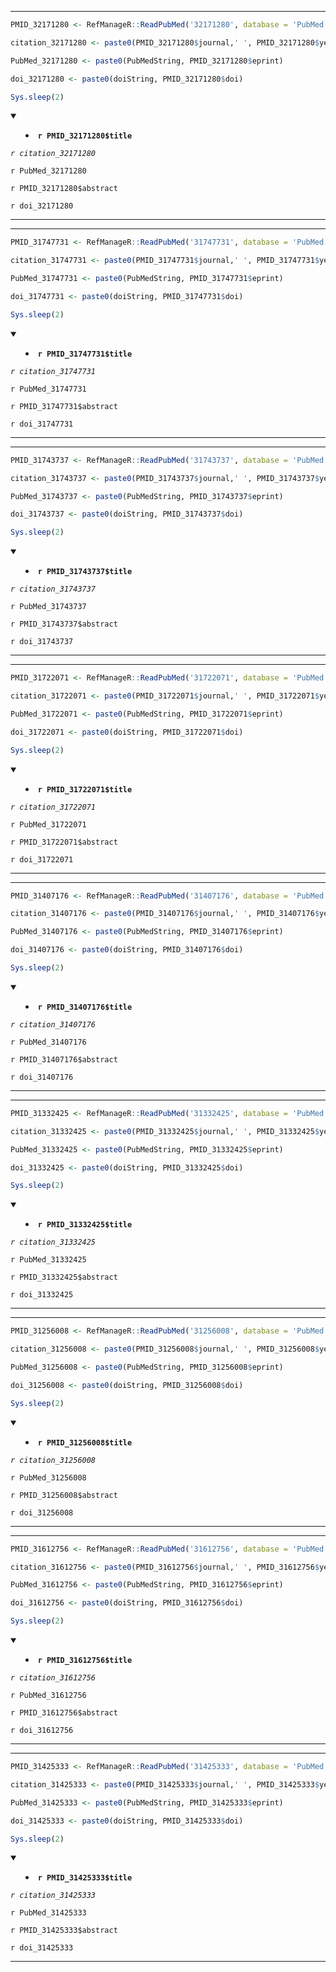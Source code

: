 

---

```r

PMID_32171280 <- RefManageR::ReadPubMed('32171280', database = 'PubMed')

citation_32171280 <- paste0(PMID_32171280$journal,' ', PMID_32171280$year, ' ', PMID_32171280$month,';', PMID_32171280$volume,'(', PMID_32171280$number,'):', PMID_32171280$pages)

PubMed_32171280 <- paste0(PubMedString, PMID_32171280$eprint)

doi_32171280 <- paste0(doiString, PMID_32171280$doi)

Sys.sleep(2)

```

<details open> <summary>
- **`r PMID_32171280$title`**
</summary> 

*`r citation_32171280`*

`r PubMed_32171280`

`r PMID_32171280$abstract`

`r doi_32171280`

</details>

---




---

```r

PMID_31747731 <- RefManageR::ReadPubMed('31747731', database = 'PubMed')

citation_31747731 <- paste0(PMID_31747731$journal,' ', PMID_31747731$year, ' ', PMID_31747731$month,';', PMID_31747731$volume,'(', PMID_31747731$number,'):', PMID_31747731$pages)

PubMed_31747731 <- paste0(PubMedString, PMID_31747731$eprint)

doi_31747731 <- paste0(doiString, PMID_31747731$doi)

Sys.sleep(2)

```

<details open> <summary>
- **`r PMID_31747731$title`**
</summary> 

*`r citation_31747731`*

`r PubMed_31747731`

`r PMID_31747731$abstract`

`r doi_31747731`

</details>

---




---

```r

PMID_31743737 <- RefManageR::ReadPubMed('31743737', database = 'PubMed')

citation_31743737 <- paste0(PMID_31743737$journal,' ', PMID_31743737$year, ' ', PMID_31743737$month,';', PMID_31743737$volume,'(', PMID_31743737$number,'):', PMID_31743737$pages)

PubMed_31743737 <- paste0(PubMedString, PMID_31743737$eprint)

doi_31743737 <- paste0(doiString, PMID_31743737$doi)

Sys.sleep(2)

```

<details open> <summary>
- **`r PMID_31743737$title`**
</summary> 

*`r citation_31743737`*

`r PubMed_31743737`

`r PMID_31743737$abstract`

`r doi_31743737`

</details>

---




---

```r

PMID_31722071 <- RefManageR::ReadPubMed('31722071', database = 'PubMed')

citation_31722071 <- paste0(PMID_31722071$journal,' ', PMID_31722071$year, ' ', PMID_31722071$month,';', PMID_31722071$volume,'(', PMID_31722071$number,'):', PMID_31722071$pages)

PubMed_31722071 <- paste0(PubMedString, PMID_31722071$eprint)

doi_31722071 <- paste0(doiString, PMID_31722071$doi)

Sys.sleep(2)

```

<details open> <summary>
- **`r PMID_31722071$title`**
</summary> 

*`r citation_31722071`*

`r PubMed_31722071`

`r PMID_31722071$abstract`

`r doi_31722071`

</details>

---




---

```r

PMID_31407176 <- RefManageR::ReadPubMed('31407176', database = 'PubMed')

citation_31407176 <- paste0(PMID_31407176$journal,' ', PMID_31407176$year, ' ', PMID_31407176$month,';', PMID_31407176$volume,'(', PMID_31407176$number,'):', PMID_31407176$pages)

PubMed_31407176 <- paste0(PubMedString, PMID_31407176$eprint)

doi_31407176 <- paste0(doiString, PMID_31407176$doi)

Sys.sleep(2)

```

<details open> <summary>
- **`r PMID_31407176$title`**
</summary> 

*`r citation_31407176`*

`r PubMed_31407176`

`r PMID_31407176$abstract`

`r doi_31407176`

</details>

---




---

```r

PMID_31332425 <- RefManageR::ReadPubMed('31332425', database = 'PubMed')

citation_31332425 <- paste0(PMID_31332425$journal,' ', PMID_31332425$year, ' ', PMID_31332425$month,';', PMID_31332425$volume,'(', PMID_31332425$number,'):', PMID_31332425$pages)

PubMed_31332425 <- paste0(PubMedString, PMID_31332425$eprint)

doi_31332425 <- paste0(doiString, PMID_31332425$doi)

Sys.sleep(2)

```

<details open> <summary>
- **`r PMID_31332425$title`**
</summary> 

*`r citation_31332425`*

`r PubMed_31332425`

`r PMID_31332425$abstract`

`r doi_31332425`

</details>

---




---

```r

PMID_31256008 <- RefManageR::ReadPubMed('31256008', database = 'PubMed')

citation_31256008 <- paste0(PMID_31256008$journal,' ', PMID_31256008$year, ' ', PMID_31256008$month,';', PMID_31256008$volume,'(', PMID_31256008$number,'):', PMID_31256008$pages)

PubMed_31256008 <- paste0(PubMedString, PMID_31256008$eprint)

doi_31256008 <- paste0(doiString, PMID_31256008$doi)

Sys.sleep(2)

```

<details open> <summary>
- **`r PMID_31256008$title`**
</summary> 

*`r citation_31256008`*

`r PubMed_31256008`

`r PMID_31256008$abstract`

`r doi_31256008`

</details>

---




---

```r

PMID_31612756 <- RefManageR::ReadPubMed('31612756', database = 'PubMed')

citation_31612756 <- paste0(PMID_31612756$journal,' ', PMID_31612756$year, ' ', PMID_31612756$month,';', PMID_31612756$volume,'(', PMID_31612756$number,'):', PMID_31612756$pages)

PubMed_31612756 <- paste0(PubMedString, PMID_31612756$eprint)

doi_31612756 <- paste0(doiString, PMID_31612756$doi)

Sys.sleep(2)

```

<details open> <summary>
- **`r PMID_31612756$title`**
</summary> 

*`r citation_31612756`*

`r PubMed_31612756`

`r PMID_31612756$abstract`

`r doi_31612756`

</details>

---




---

```r

PMID_31425333 <- RefManageR::ReadPubMed('31425333', database = 'PubMed')

citation_31425333 <- paste0(PMID_31425333$journal,' ', PMID_31425333$year, ' ', PMID_31425333$month,';', PMID_31425333$volume,'(', PMID_31425333$number,'):', PMID_31425333$pages)

PubMed_31425333 <- paste0(PubMedString, PMID_31425333$eprint)

doi_31425333 <- paste0(doiString, PMID_31425333$doi)

Sys.sleep(2)

```

<details open> <summary>
- **`r PMID_31425333$title`**
</summary> 

*`r citation_31425333`*

`r PubMed_31425333`

`r PMID_31425333$abstract`

`r doi_31425333`

</details>

---


